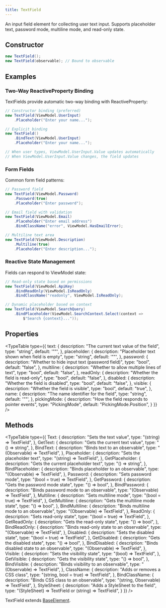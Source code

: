 ```yaml
---
title: TextField
---
```



An input field element for collecting user text input. Supports placeholder text, password mode, multiline mode, and read-only state.

## Constructor

```csharp
new TextField();
new TextField(observable); // Bound to observable
```

## Examples

### Two-Way ReactiveProperty Binding
TextFields provide automatic two-way binding with ReactiveProperty:

```csharp
// Constructor binding (preferred)
new TextField(ViewModel.UserInput)
    .Placeholder("Enter your name...");

// Explicit binding
new TextField()
    .BindText(ViewModel.UserInput)
    .Placeholder("Enter your name...");

// When user types, ViewModel.UserInput.Value updates automatically
// When ViewModel.UserInput.Value changes, the field updates
```

### Form Fields
Common form field patterns:

```csharp
// Password field
new TextField(ViewModel.Password)
    .Password(true)
    .Placeholder("Enter password");

// Email field with validation
new TextField(ViewModel.Email)
    .Placeholder("Enter email address")
    .BindClassName("error", ViewModel.HasEmailError);

// Multiline text area
new TextField(ViewModel.Description)
    .Multiline(true)
    .Placeholder("Enter description...");
```

### Reactive State Management
Fields can respond to ViewModel state:

```csharp
// Read-only state based on permissions
new TextField(ViewModel.ApiKey)
    .BindReadOnly(ViewModel.IsReadOnly)
    .BindClassName("readonly", ViewModel.IsReadOnly);

// Dynamic placeholder based on context
new TextField(ViewModel.SearchQuery)
    .BindPlaceholder(ViewModel.SearchContext.Select(context => 
        $"Search {context}..."));
```

## Properties

<TypeTable
  type={{
    text: {
      description: "The current text value of the field",
      type: "string",
      default: '""',
    },
    placeholder: {
      description: "Placeholder text shown when field is empty",
      type: "string",
      default: '""',
    },
    password: {
      description: "Whether to hide input text (password field)",
      type: "bool",
      default: "false",
    },
    multiline: {
      description: "Whether to allow multiple lines of text",
      type: "bool",
      default: "false",
    },
    readOnly: {
      description: "Whether the field is read-only",
      type: "bool",
      default: "false",
    },
    disabled: {
      description: "Whether the field is disabled",
      type: "bool",
      default: "false",
    },
    visible: {
      description: "Whether the field is visible",
      type: "bool",
      default: "true",
    },
    name: {
      description: "The name identifier for the field",
      type: "string",
      default: '""',
    },
    pickingMode: {
      description: "How the field responds to pointer events",
      type: "PickingMode",
      default: "PickingMode.Position",
    }
  }}
/>

## Methods

<TypeTable
  type={{
    Text: {
      description: "Sets the text value",
      type: "(string) => TextField",
    },
    GetText: {
      description: "Gets the current text value",
      type: "() => string",
    },
    BindText: {
      description: "Binds text to an observable",
      type: "(Observable<string>) => TextField",
    },
    Placeholder: {
      description: "Sets the placeholder text",
      type: "(string) => TextField",
    },
    GetPlaceholder: {
      description: "Gets the current placeholder text",
      type: "() => string",
    },
    BindPlaceholder: {
      description: "Binds placeholder to an observable",
      type: "(Observable<string>) => TextField",
    },
    Password: {
      description: "Sets password mode",
      type: "(bool = true) => TextField",
    },
    GetPassword: {
      description: "Gets the password mode state",
      type: "() => bool",
    },
    BindPassword: {
      description: "Binds password mode to an observable",
      type: "(Observable<bool>) => TextField",
    },
    Multiline: {
      description: "Sets multiline mode",
      type: "(bool = true) => TextField",
    },
    GetMultiline: {
      description: "Gets the multiline mode state",
      type: "() => bool",
    },
    BindMultiline: {
      description: "Binds multiline mode to an observable",
      type: "(Observable<bool>) => TextField",
    },
    ReadOnly: {
      description: "Sets read-only state",
      type: "(bool = true) => TextField",
    },
    GetReadOnly: {
      description: "Gets the read-only state",
      type: "() => bool",
    },
    BindReadOnly: {
      description: "Binds read-only state to an observable",
      type: "(Observable<bool>) => TextField",
    },
    Disabled: {
      description: "Sets the disabled state",
      type: "(bool = true) => TextField",
    },
    GetDisabled: {
      description: "Gets the disabled state",
      type: "() => bool",
    },
    BindDisabled: {
      description: "Binds disabled state to an observable",
      type: "(Observable<bool>) => TextField",
    },
    Visible: {
      description: "Sets the visibility state",
      type: "(bool) => TextField",
    },
    GetVisible: {
      description: "Gets the visibility state",
      type: "() => bool",
    },
    BindVisible: {
      description: "Binds visibility to an observable",
      type: "(Observable<bool>) => TextField",
    },
    ClassName: {
      description: "Adds or removes a CSS class",
      type: "(string, bool = true) => TextField",
    },
    BindClassName: {
      description: "Binds CSS class to an observable",
      type: "(string, Observable<bool>) => TextField",
    },
    StyleSheet: {
      description: "Adds a StyleSheet to the field",
      type: "(StyleSheet) => TextField or (string) => TextField",
    }
  }}
/>

TextField extends [BaseElement](/docs/elements/base-element).

